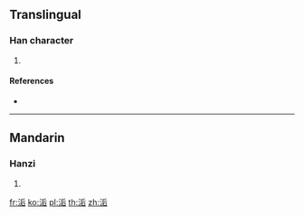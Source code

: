 {{character info/new}}
==Translingual==

===Han character===
{{Han char|rn=85|rad=水|as=06|sn=9|four=32161|canj=EHMR|ids=⿰氵后}}

# {{defn|Han|sort=水06}}

====References====
* {{Han ref|kx=0619.260|dkj=17361|dj=1014.170|hdz=31611.040|uh=6D09|ud=27913|bh=CFAC|bd=53164}}

----

==Mandarin==

===Hanzi===
{{cmn-hanzi|pin=[[hòu]] ([[hou4]])|wg=hou<sup>4</sup>}}

# {{defn|lang=cmn|sort=水06}}

[[fr:洉]]
[[ko:洉]]
[[pl:洉]]
[[th:洉]]
[[zh:洉]]